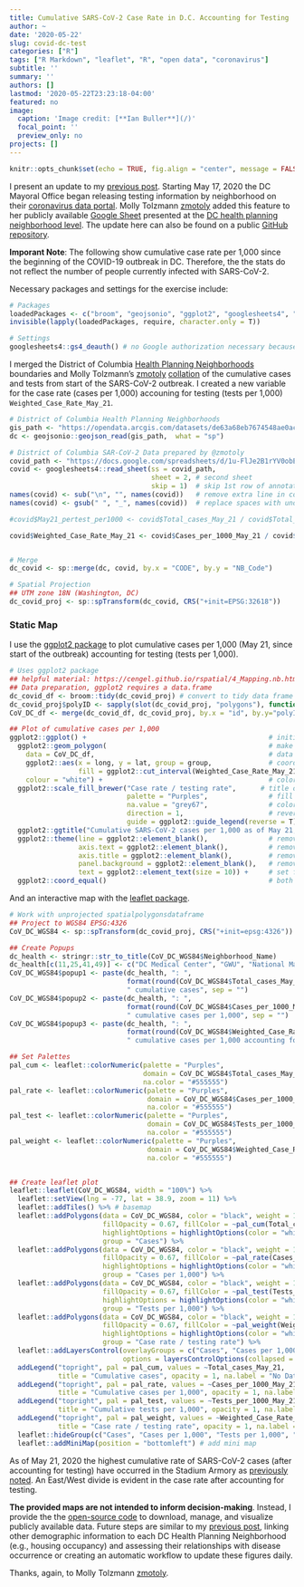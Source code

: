 ```yaml
---
title: Cumulative SARS-CoV-2 Case Rate in D.C. Accounting for Testing
author: ~
date: '2020-05-22'
slug: covid-dc-test
categories: ["R"]
tags: ["R Markdown", "leaflet", "R", "open data", "coronavirus"]
subtitle: ''
summary: ''
authors: []
lastmod: '2020-05-22T23:23:18-04:00'
featured: no
image:
  caption: 'Image credit: [**Ian Buller**](/)'
  focal_point: ''
  preview_only: no
projects: []
---
```


```r
knitr::opts_chunk$set(echo = TRUE, fig.align = "center", message = FALSE, warning = FALSE, cache = FALSE)
```

I present an update to my [previous post](/post/covid-dc). Starting May 17, 2020 the DC Mayoral Office began releasing testing information by neighborhood on their [coronavirus data portal](https://coronavirus.dc.gov/page/coronavirus-data){target="_blank"}. Molly Tolzmann [zmotoly](https://twitter.com/zmotoly){target="_blank"} added this feature to her publicly available [Google Sheet](https://docs.google.com/spreadsheets/d/1u-FlJe2B1rYV0obEosHBks9utkU30-C2TSkHka6AVS8/edit#gid=1923705378){target="_blank"} presented at the [DC health planning neighborhood level](https://opendata.dc.gov/datasets/dc-health-planning-neighborhoods){target="_blank"}. The update here can also be found on a public [GitHub repository](https://github.com/idblr/coviDC){target="_blank"}. 

**Imporant Note**: The following show cumulative case rate per 1,000 since the beginning of the COVID-19 outbreak in DC. Therefore, the the stats do not reflect the number of people currently infected with SARS-CoV-2. 

Necessary packages and settings for the exercise include:
```r
# Packages
loadedPackages <- c("broom", "geojsonio", "ggplot2", "googlesheets4", "htmlwidgets", "leaflet", "sp", "stringr")
invisible(lapply(loadedPackages, require, character.only = T))

# Settings
googlesheets4::gs4_deauth() # no Google authorization necessary because we are not reading a public repo
```

I merged the District of Columbia [Health Planning Neighborhoods](https://opendata.dc.gov/datasets/acs-2018-population-variables-tract/data){target="_blank"} boundaries and Molly Tolzmann's [zmotoly](https://twitter.com/zmotoly){target="_blank"} [collation](https://docs.google.com/spreadsheets/d/1u-FlJe2B1rYV0obEosHBks9utkU30-C2TSkHka6AVS8/edit#gid=1923705378){target="_blank"} of the cumulative cases and tests from start of the SARS-CoV-2 outbreak. I created a new variable for the case rate (cases per 1,000) accouning for testing (tests per 1,000) `Weighted_Case_Rate_May_21`.
```r
# District of Columbia Health Planning Neighborhoods
gis_path <- "https://opendata.arcgis.com/datasets/de63a68eb7674548ae0ac01867123f7e_13.geojson"
dc <- geojsonio::geojson_read(gis_path,  what = "sp")

# District of Columbia SAR-CoV-2 Data prepared by @zmotoly
covid_path <- "https://docs.google.com/spreadsheets/d/1u-FlJe2B1rYV0obEosHBks9utkU30-C2TSkHka6AVS8/edit#gid=1923705378"
covid <- googlesheets4::read_sheet(ss = covid_path,
                                   sheet = 2, # second sheet
                                   skip = 1)  # skip 1st row of annotation
names(covid) <- sub("\n", "", names(covid))   # remove extra line in column names
names(covid) <- gsub(" ", "_", names(covid))  # replace spaces with underscore

#covid$May21_pertest_per1000 <- covid$Total_cases_May_21 / covid$Total_tests_May_21 / covid$`Population_(2018_ACS)` * 1000

covid$Weighted_Case_Rate_May_21 <- covid$Cases_per_1000_May_21 / covid$Tests_per_1000_May_21


# Merge
dc_covid <- sp::merge(dc, covid, by.x = "CODE", by.y = "NB_Code")

# Spatial Projection
## UTM zone 18N (Washington, DC)
dc_covid_proj <- sp::spTransform(dc_covid, CRS("+init=EPSG:32618"))
```

### Static Map

I use the [ggplot2 package](https://github.com/tidyverse/ggplot2){target="_blank"} to plot cumulative cases per 1,000 (May 21, since start of the outbreak) accounting for testing (tests per 1,000).
```r
# Uses ggplot2 package
## helpful material: https://cengel.github.io/rspatial/4_Mapping.nb.html
## Data preparation, ggplot2 requires a data.frame
dc_covid_df <- broom::tidy(dc_covid_proj) # convert to tidy data frame
dc_covid_proj$polyID <- sapply(slot(dc_covid_proj, "polygons"), function(x) slot(x, "ID")) # preserve polygon id
CoV_DC_df <- merge(dc_covid_df, dc_covid_proj, by.x = "id", by.y="polyID") # merge data

## Plot of cumulative cases per 1,000
ggplot2::ggplot() +                                             # initialize ggplot object
  ggplot2::geom_polygon(                                        # make a polygon
    data = CoV_DC_df,                                           # data frame
    ggplot2::aes(x = long, y = lat, group = group,              # coordinates, and group them by polygons
                 fill = ggplot2::cut_interval(Weighted_Case_Rate_May_21, 5)),       # variable to use for filling
    colour = "white") +                                         # color of polygon borders
  ggplot2::scale_fill_brewer("Case rate / testing rate",      # title of colorkey 
                             palette = "Purples",               # fill with brewer colors 
                             na.value = "grey67",               # color for NA (The National Mall)
                             direction = 1,                     # reverse colors in colorkey
                             guide = ggplot2::guide_legend(reverse = T)) +  # reverse order of colokey
  ggplot2::ggtitle("Cumulative SARS-CoV-2 cases per 1,000 as of May 21, 2020 accounting for testing") + # add title
  ggplot2::theme(line = ggplot2::element_blank(),               # remove axis lines
                 axis.text = ggplot2::element_blank(),          # remove tickmarks
                 axis.title = ggplot2::element_blank(),         # remove axis labels
                 panel.background = ggplot2::element_blank(),   # remove background gridlines
                 text = ggplot2::element_text(size = 10)) +     # set font size
  ggplot2::coord_equal()                                        # both axes the same scale
```

And an interactive map with the [leaflet package](https://github.com/rstudio/leaflet){target="_blank"}.
```r
# Work with unprojected spatialpolygonsdataframe
## Project to WGS84 EPSG:4326
CoV_DC_WGS84 <- sp::spTransform(dc_covid_proj, CRS("+init=epsg:4326"))

## Create Popups
dc_health <- stringr::str_to_title(CoV_DC_WGS84$Neighborhood_Name)
dc_health[c(11,25,41,49)] <- c("DC Medical Center", "GWU", "National Mall", "SW/Waterfront" )
CoV_DC_WGS84$popup1 <- paste(dc_health, ": ",
                             format(round(CoV_DC_WGS84$Total_cases_May_21, digits = 0), big.mark = ",", trim = T),
                             " cumulative cases", sep = "")
CoV_DC_WGS84$popup2 <- paste(dc_health, ": ",
                             format(round(CoV_DC_WGS84$Cases_per_1000_May_21, digits = 0), big.mark = ",", trim = T),
                             " cumulative cases per 1,000", sep = "")
CoV_DC_WGS84$popup3 <- paste(dc_health, ": ",
                             format(round(CoV_DC_WGS84$Weighted_Case_Rate_May_21, digits = 2), big.mark = ",", trim = T),
                             " cumulative cases per 1,000 accounting for testing", sep = "")

## Set Palettes
pal_cum <- leaflet::colorNumeric(palette = "Purples",
                                 domain = CoV_DC_WGS84$Total_cases_May_21,
                                 na.color = "#555555")
pal_rate <- leaflet::colorNumeric(palette = "Purples",
                                  domain = CoV_DC_WGS84$Cases_per_1000_May_21,
                                  na.color = "#555555")
pal_test <- leaflet::colorNumeric(palette = "Purples",
                                  domain = CoV_DC_WGS84$Tests_per_1000_May_21,
                                  na.color = "#555555")
pal_weight <- leaflet::colorNumeric(palette = "Purples",
                                  domain = CoV_DC_WGS84$Weighted_Case_Rate_May_21,
                                  na.color = "#555555")


## Create leaflet plot
leaflet::leaflet(CoV_DC_WGS84, width = "100%") %>%                        # initial data
  leaflet::setView(lng = -77, lat = 38.9, zoom = 11) %>%                  # starting coordinates
  leaflet::addTiles() %>% # basemap
  leaflet::addPolygons(data = CoV_DC_WGS84, color = "black", weight = 1, smoothFactor = 0.5, opacity = 1,
                       fillOpacity = 0.67, fillColor = ~pal_cum(Total_cases_May_21), popup = ~popup1,
                       highlightOptions = highlightOptions(color = "white", weight = 2, bringToFront = TRUE),
                       group = "Cases") %>%
  leaflet::addPolygons(data = CoV_DC_WGS84, color = "black", weight = 1, smoothFactor = 0.5, opacity = 1,
                       fillOpacity = 0.67, fillColor = ~pal_rate(Cases_per_1000_May_21), popup = ~popup2,
                       highlightOptions = highlightOptions(color = "white", weight = 2, bringToFront = TRUE),
                       group = "Cases per 1,000") %>%
  leaflet::addPolygons(data = CoV_DC_WGS84, color = "black", weight = 1, smoothFactor = 0.5, opacity = 1,
                       fillOpacity = 0.67, fillColor = ~pal_test(Tests_per_1000_May_21), popup = ~popup3,
                       highlightOptions = highlightOptions(color = "white", weight = 2, bringToFront = TRUE),
                       group = "Tests per 1,000") %>%
  leaflet::addPolygons(data = CoV_DC_WGS84, color = "black", weight = 1, smoothFactor = 0.5, opacity = 1,
                       fillOpacity = 0.67, fillColor = ~pal_weight(Weighted_Case_Rate_May_21), popup = ~popup3,
                       highlightOptions = highlightOptions(color = "white", weight = 2, bringToFront = TRUE),
                       group = "Case rate / testing rate") %>%
  leaflet::addLayersControl(overlayGroups = c("Cases", "Cases per 1,000", "Tests per 1,000", "Case rate / testing rate"), # layer selection
                            options = layersControlOptions(collapsed = FALSE)) %>%     
  addLegend("topright", pal = pal_cum, values = ~Total_cases_May_21,                  # legend for cases
            title = "Cumulative cases", opacity = 1, na.label = "No Data", group = "Cases") %>%
  addLegend("topright", pal = pal_rate, values = ~Cases_per_1000_May_21,              # legend for rate
            title = "Cumulative cases per 1,000", opacity = 1, na.label = "No Data", group = "Cases per 1,000") %>%
  addLegend("topright", pal = pal_test, values = ~Tests_per_1000_May_21,              # legend for Cases per 1,000 accounting for testing
            title = "Cumulative tests per 1,000", opacity = 1, na.label = "No Data", group = "Tests per 1,000") %>%
  addLegend("topright", pal = pal_weight, values = ~Weighted_Case_Rate_May_21,              # legend for Cases per 1,000 accounting for testing
            title = "Case rate / testing rate", opacity = 1, na.label = "No Data", group = "Case rate / testing rate") %>%
  leaflet::hideGroup(c("Cases", "Cases per 1,000", "Tests per 1,000", "Case rate / testing rate")) %>% # no data shown (default)
  leaflet::addMiniMap(position = "bottomleft") # add mini map
```

As of May 21, 2020 the highest cumulative rate of SARS-CoV-2 cases (after accounting for testing) have occurred in the Stadium Armory as [previously noted](https://www.popville.com/2020/05/dc-neighborhood-covid-coronavirus-map-population/#more-234053){target="_blank"}. An East/West divide is evident in the case rate after accounting for testing.

**The provided maps are not intended to inform decision-making**. Instead, I provide the the [open-source code](https://github.com/idblr/coviDC){target="_blank"} to download, manage, and visualize publicly available data. Future steps are similar to my [previous post](/post/covid-dc),  linking other demographic information to each DC Health Planning Neighborhood (e.g., housing occupancy) and assessing their relationships with disease occurrence or creating an automatic workflow to update these figures daily.

Thanks, again, to Molly Tolzmann [zmotoly](https://twitter.com/zmotoly){target="_blank"}.\